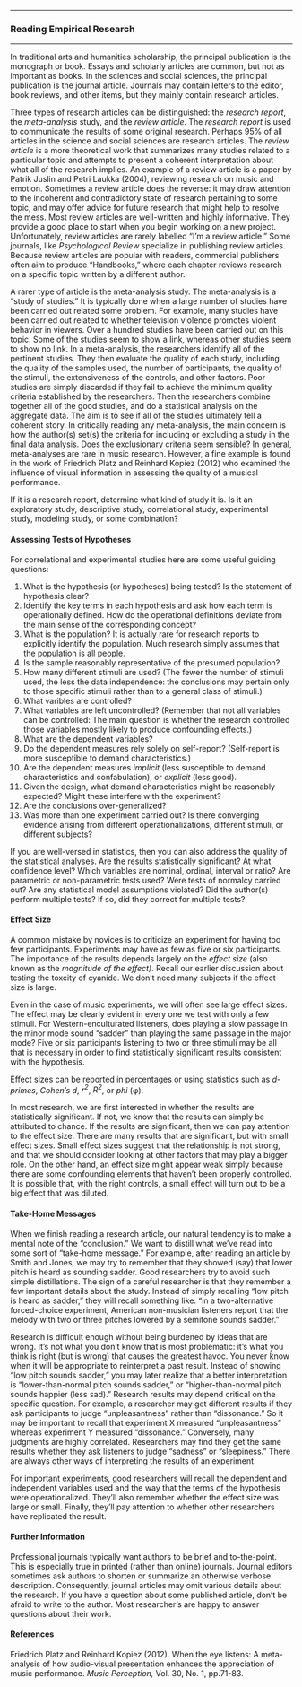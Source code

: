 

------------------------------------------------------------------------

### Reading Empirical Research

------------------------------------------------------------------------

In traditional arts and humanities scholarship, the principal
publication is the monograph or book. Essays and scholarly articles
are common, but not as important as books. In the sciences and
social sciences, the principal publication is the journal article.
Journals may contain letters to the editor, book reviews, and other
items, but they mainly contain research articles.

Three types of research articles can be distinguished: the *research
report*, the *meta-analysis* study, and the *review article*. The
*research report* is used to communicate the results of some
original research. Perhaps 95% of all articles in the science and
social sciences are research articles. The *review article* is a
more theoretical work that summarizes many studies related to a
particular topic and attempts to present a coherent interpretation
about what all of the research implies. An example of a review
article is a paper by Patrik Juslin and Petri Laukka (2004),
reviewing research on music and emotion. Sometimes a review article
does the reverse: it may draw attention to the incoherent and
contradictory state of research pertaining to some topic, and may
offer advice for future research that might help to resolve the
mess. Most review articles are well-written and highly informative.
They provide a good place to start when you begin working on a new
project. Unfortunately, review articles are rarely labelled "I'm a
review article." Some journals, like *Psychological Review*
specialize in publishing review articles. Because review articles
are popular with readers, commercial publishers often aim to produce
"Handbooks," where each chapter reviews research on a specific topic
written by a different author.

A rarer type of article is the meta-analysis study. The
meta-analysis is a "study of studies." It is typically done when a
large number of studies have been carried out related some problem.
For example, many studies have been carried out related to whether
television violence promotes violent behavior in viewers. Over a
hundred studies have been carried out on this topic. Some of the
studies seem to show a link, whereas other studies seem to show no
link. In a meta-analysis, the researchers identify all of the
pertinent studies. They then evaluate the quality of each study,
including the quality of the samples used, the number of
participants, the quality of the stimuli, the extensiveness of the
controls, and other factors. Poor studies are simply discarded if
they fail to achieve the minimum quality criteria established by the
researchers. Then the researchers combine together all of the good
studies, and do a statistical analysis on the aggregate data. The
aim is to see if all of the studies ultimately tell a coherent
story. In critically reading any meta-analysis, the main concern is
how the author(s) set(s) the criteria for including or excluding a
study in the final data analysis. Does the exclusionary criteria
seem sensible? In general, meta-analyses are rare in music research.
However, a fine example is found in the work of Friedrich Platz and
Reinhard Kopiez (2012) who examined the influence of visual
information in assessing the quality of a musical performance.

If it is a research report, determine what kind of study it is. Is
it an exploratory study, descriptive study, correlational study,
experimental study, modeling study, or some combination?

#### Assessing Tests of Hypotheses

For correlational and experimental studies here are some useful
guiding questions:

1.  What is the hypothesis (or hypotheses) being tested? Is the
    statement of hypothesis clear?
2.  Identify the key terms in each hypothesis and ask how each term
    is operationally defined. How do the operational definitions
    deviate from the main sense of the corresponding concept?
3.  What is the population? It is actually rare for research reports
    to explicitly identify the population. Much research simply
    assumes that the population is all people.
4.  Is the sample reasonably representative of the presumed
    population?
5.  How many different stimuli are used? (The fewer the number of
    stimuli used, the less the data independence: the conclusions
    may pertain only to those specific stimuli rather than to a
    general class of stimuli.)
6.  What varibles are controlled?
7.  What variables are left uncontrolled? (Remember that not all
    variables can be controlled: The main question is whether the
    research controlled those variables mostly likely to produce
    confounding effects.)
8.  What are the dependent variables?
9.  Do the dependent measures rely solely on self-report?
    (Self-report is more susceptible to demand characteristics.)
10. Are the dependent measures *implicit* (less susceptible to
    demand characteristics and confabulation), or *explicit* (less
    good).
11. Given the design, what demand characteristics might be
    reasonably expected? Might these interfere with the experiment?
12. Are the conclusions over-generalized?
13. Was more than one experiment carried out? Is there converging
    evidence arising from different operationalizations, different
    stimuli, or different subjects?

If you are well-versed in statistics, then you can also address the
quality of the statistical analyses. Are the results statistically
significant? At what confidence level? Which variables are nominal,
ordinal, interval or ratio? Are parametric or non-parametric tests
used? Were tests of normalcy carried out? Are any statistical model
assumptions violated? Did the author(s) perform multiple tests? If
so, did they correct for multiple tests?

#### Effect Size

A common mistake by novices is to criticize an experiment for having
too few participants. Experiments may have as few as five or six
participants. The importance of the results depends largely on the
*effect size* (also known as the *magnitude of the effect)*. Recall
our earlier discussion about testing the toxcity of cyanide. We
don't need many subjects if the effect size is large.

Even in the case of music experiments, we will often see large
effect sizes. The effect may be clearly evident in every one we test
with only a few stimuli. For Western-enculturated listeners, does
playing a slow passage in the minor mode sound "sadder" than playing
the same passage in the major mode? Five or six participants
listening to two or three stimuli may be all that is necessary in
order to find statistically significant results consistent with the
hypothesis.

Effect sizes can be reported in percentages or using statistics such
as *d-primes*, *Cohen's d*, *r^2^*, *R^2^*, or *phi* (φ).

In most research, we are first interested in whether the results are
statistically significant. If not, we know that the results can
simply be attributed to chance. If the results are significant, then
we can pay attention to the effect size. There are many results that
are significant, but with small effect sizes. Small effect sizes
suggest that the relationship is not strong, and that we should
consider looking at other factors that may play a bigger role. On
the other hand, an effect size might appear weak simply because
there are some confounding elements that haven't been properly
controlled. It is possible that, with the right controls, a small
effect will turn out to be a big effect that was diluted.

#### Take-Home Messages

When we finish reading a research article, our natural tendency is
to make a mental note of the "conclusion." We want to distill what
we've read into some sort of "take-home message." For example, after
reading an article by Smith and Jones, we may try to remember that
they showed (say) that lower pitch is heard as sounding sadder. Good
researchers try to avoid such simple distillations. The sign of a
careful researcher is that they remember a few important details
about the study. Instead of simply recalling "low pitch is heard as
sadder," they will recall something like: "in a two-alternative
forced-choice experiment, American non-musician listeners report
that the melody with two or three pitches lowered by a semitone
sounds sadder."

Research is difficult enough without being burdened by ideas that
are wrong. It's not what you don't know that is most problematic:
it's what you think is right (but is wrong) that causes the greatest
havoc. You never know when it will be appropriate to reinterpret a
past result. Instead of showing "low pitch sounds sadder," you may
later realize that a better interpretation is "lower-than-normal
pitch sounds sadder," or "higher-than-normal pitch sounds happier
(less sad)." Research results may depend critical on the specific
question. For example, a researcher may get different results if
they ask participants to judge "unpleasantness" rather than
"dissonance." So it may be important to recall that experiment X
measured "unpleasantness" whereas experiment Y measured
"dissonance." Conversely, many judgments are highly correlated.
Researchers may find they get the same results whether they ask
listeners to judge "sadness" or "sleepiness." There are always other
ways of interpreting the results of an experiment.

For important experiments, good researchers will recall the
dependent and independent variables used and the way that the terms
of the hypothesis were operationalized. They'll also remember
whether the effect size was large or small. Finally, they'll pay
attention to whether other researchers have replicated the result.

#### Further Information

Professional journals typically want authors to be brief and
to-the-point. This is especially true in printed (rather than
online) journals. Journal editors sometimes ask authors to shorten
or summarize an otherwise verbose description. Consequently, journal
articles may omit various details about the research. If you have a
question about some published article, don't be afraid to write to
the author. Most researcher's are happy to answer questions about
their work.

#### References

Friedrich Platz and Reinhard Kopiez (2012). When the eye listens: A
meta-analysis of how audio-visual presentation enhances the
appreciation of music performance. *Music Perception,* Vol. 30, No.
1, pp.71-83.





